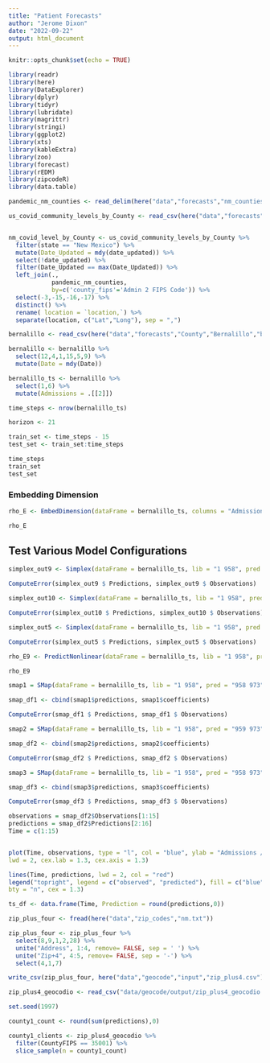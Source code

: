 ```yaml
---
title: "Patient Forecasts"
author: "Jerome Dixon"
date: "2022-09-22"
output: html_document
---
```


```r
knitr::opts_chunk$set(echo = TRUE)
```

```r

library(readr)
library(here)
library(DataExplorer)
library(dplyr)
library(tidyr)
library(lubridate)
library(magrittr)
library(stringi)
library(ggplot2)
library(xts)
library(kableExtra)
library(zoo)
library(forecast)
library(rEDM)
library(zipcodeR)
library(data.table)

```

```r


pandemic_nm_counties <- read_delim(here("data","forecasts","nm_counties.csv"), delim = ";", escape_double = FALSE, trim_ws = TRUE)

us_covid_community_levels_by_County <- read_csv(here("data","forecasts","United_States_COVID-19_Community_Levels_by_County.csv"))


nm_covid_level_by_County <- us_covid_community_levels_by_County %>% 
  filter(state == "New Mexico") %>% 
  mutate(Date_Updated = mdy(date_updated)) %>% 
  select(!date_updated) %>% 
  filter(Date_Updated == max(Date_Updated)) %>% 
  left_join(.,
            pandemic_nm_counties,
            by=c('county_fips'='Admin 2 FIPS Code')) %>% 
  select(-3,-15,-16,-17) %>% 
  distinct() %>% 
  rename( location = `location,`) %>% 
  separate(location, c("Lat","Long"), sep = ",")


```

```r

bernalillo <- read_csv(here("data","forecasts","County","Bernalillo","bernalillo_ts.csv"), skip = 2)

bernalillo <- bernalillo %>% 
  select(12,4,1,15,5,9) %>% 
  mutate(Date = mdy(Date)) 

bernalillo_ts <- bernalillo %>% 
  select(1,6) %>% 
  mutate(Admissions = .[[2]])

time_steps <- nrow(bernalillo_ts)

horizon <- 21

train_set <- time_steps - 15
test_set <- train_set:time_steps

time_steps
train_set
test_set

```


### Embedding Dimension

```r

rho_E <- EmbedDimension(dataFrame = bernalillo_ts, columns = "Admissions", target = "Admissions", lib = "1 958", pred = "958 973", showPlot = TRUE)

rho_E

```


## Test Various Model Configurations

```r

simplex_out9 <- Simplex(dataFrame = bernalillo_ts, lib = "1 958", pred = "958 973", columns = "Admissions", target = "Admissions", E = 9)

ComputeError(simplex_out9 $ Predictions, simplex_out9 $ Observations)

```


```r

simplex_out10 <- Simplex(dataFrame = bernalillo_ts, lib = "1 958", pred = "958 973", columns = "Admissions", target = "Admissions", E = 10)

ComputeError(simplex_out10 $ Predictions, simplex_out10 $ Observations)

```


```r

simplex_out5 <- Simplex(dataFrame = bernalillo_ts, lib = "1 958", pred = "958 973", columns = "Admissions", target = "Admissions", E = 5)

ComputeError(simplex_out5 $ Predictions, simplex_out5 $ Observations)

```


```r

rho_E9 <- PredictNonlinear(dataFrame = bernalillo_ts, lib = "1 958", pred = "958 973", columns = "Admissions", target = "Admissions", E = 9)

rho_E9

```


```r

smap1 = SMap(dataFrame = bernalillo_ts, lib = "1 958", pred = "958 973", columns = "Admissions", target = "Admissions", E = 9, theta = 5)

smap_df1 <- cbind(smap1$predictions, smap1$coefficients)

ComputeError(smap_df1 $ Predictions, smap_df1 $ Observations)


```


```r

smap2 = SMap(dataFrame = bernalillo_ts, lib = "1 958", pred = "959 973", columns = "Admissions", target = "Admissions", E = 10, theta = 5)

smap_df2 <- cbind(smap2$predictions, smap2$coefficients)

ComputeError(smap_df2 $ Predictions, smap_df2 $ Observations)


```


```r

smap3 = SMap(dataFrame = bernalillo_ts, lib = "1 958", pred = "958 973", columns = "Admissions", target = "Admissions", E = 5, theta = 5)

smap_df3 <- cbind(smap3$predictions, smap3$coefficients)

ComputeError(smap_df3 $ Predictions, smap_df3 $ Observations)


```


```r

observations = smap_df2$Observations[1:15]
predictions = smap_df2$Predictions[2:16]
Time = c(1:15)


plot(Time, observations, type = "l", col = "blue", ylab = "Admissions / Day", xlab = "Day # Admission Forecast-SMAP2",
lwd = 2, cex.lab = 1.3, cex.axis = 1.3)

lines(Time, predictions, lwd = 2, col = "red")
legend("topright", legend = c("observed", "predicted"), fill = c("blue", "red"),
bty = "n", cex = 1.3)

```


```r

ts_df <- data.frame(Time, Prediction = round(predictions,0))

```



```r

zip_plus_four <- fread(here("data","zip_codes","nm.txt"))

zip_plus_four <- zip_plus_four %>% 
  select(8,9,1,2,28) %>% 
  unite("Address", 1:4, remove= FALSE, sep = ' ') %>% 
  unite("Zip+4", 4:5, remove= FALSE, sep = '-') %>% 
  select(4,1,7)

write_csv(zip_plus_four, here("data","geocode","input","zip_plus4.csv"))


```


```r

zip_plus4_geocodio <- read_csv("data/geocode/output/zip_plus4_geocodio.csv")

```


```r

set.seed(1997)  

county1_count <- round(sum(predictions),0)

county1_clients <- zip_plus4_geocodio %>% 
  filter(CountyFIPS == 35001) %>% 
  slice_sample(n = county1_count)



```



